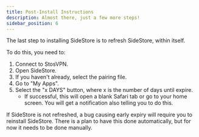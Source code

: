 ```yaml
---
title: Post-Install Instructions
description: Almost there, just a few more steps!
sidebar_position: 6
---
```

The last step to installing SideStore is to refresh SideStore, within itself.

To do this, you need to:

1. Connect to StosVPN.
2. Open SideStore.
3. If you haven't already, select the pairing file.
4. Go to "My Apps".
5. Select the "x DAYS" button, where x is the number of days until expire.
    * If successful, this will open a blank Safari tab or go to your home screen. You will get a notification also telling you to do this.

If SideStore is not refreshed, a bug causing early expiry will require you to reinstall SideStore. There is a plan to have this done automatically, but for now it needs to be done manually.
